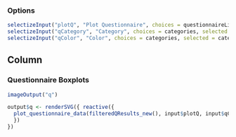 ### Options

```r
selectizeInput("plotQ", "Plot Questionnaire", choices = questionnaireList, selected = questionnaireList[1], multiple = FALSE)
selectizeInput("qCategory", "Category", choices = categories, selected = categories[1], multiple = TRUE)
selectizeInput("qColor", "Color", choices = categories, selected = categories[1], multiple = FALSE)
```

Column
--------------------------------------------

### Questionnaire Boxplots  {data-height=1500}
```r
imageOutput("q")
```

```r
output$q <- renderSVG({ reactive({
  plot_questionnaire_data(filteredQResults_new(), input$plotQ, input$qCategory, input$qColor, baseSize = input$baseSize)
  })
})
```
